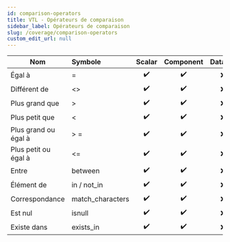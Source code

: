 ```yaml
---
id: comparison-operators
title: VTL - Opérateurs de comparaison
sidebar_label: Opérateurs de comparaison
slug: /coverage/comparison-operators
custom_edit_url: null
---
```


| Nom                  | Symbole          |       Scalar       |     Component      | Dataset |
| -------------------- | :--------------- | :----------------: | :----------------: | :-----: |
| Égal à               | =                | :heavy_check_mark: | :heavy_check_mark: |   :x:   |
| Différent de         | <\>              | :heavy_check_mark: | :heavy_check_mark: |   :x:   |
| Plus grand que       | >                | :heavy_check_mark: | :heavy_check_mark: |   :x:   |
| Plus petit que       | <                | :heavy_check_mark: | :heavy_check_mark: |   :x:   |
| Plus grand ou égal à | > =              | :heavy_check_mark: | :heavy_check_mark: |   :x:   |
| Plus petit ou égal à | <=               | :heavy_check_mark: | :heavy_check_mark: |   :x:   |
| Entre                | between          | :heavy_check_mark: | :heavy_check_mark: |   :x:   |
| Élément de           | in / not_in      | :heavy_check_mark: | :heavy_check_mark: |   :x:   |
| Correspondance       | match_characters | :heavy_check_mark: | :heavy_check_mark: |   :x:   |
| Est nul              | isnull           | :heavy_check_mark: | :heavy_check_mark: |   :x:   |
| Existe dans          | exists_in        | :heavy_check_mark: | :heavy_check_mark: |   :x:   |
